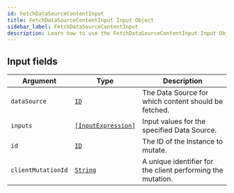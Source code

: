 ```yaml
---
id: FetchDataSourceContentInput
title: FetchDataSourceContentInput Input Object
sidebar_label: FetchDataSourceContentInput
description: Learn how to use the FetchDataSourceContentInput Input Object for Builder's API.
---
```


## Input fields

| Argument           | Type                                                               | Description                                                 |
| ------------------ | ------------------------------------------------------------------ | ----------------------------------------------------------- |
| `dataSource`       | [`ID`](/self-managed/composer/builder/api/schema/scalar/ID.mdx)                                   | The Data Source for which content should be fetched.        |
| `inputs`           | [`[InputExpression]`](/self-managed/composer/builder/api/schema/input_object/InputExpression.mdx) | Input values for the specified Data Source.                 |
| `id`               | [`ID`](/self-managed/composer/builder/api/schema/scalar/ID.mdx)                                   | The ID of the Instance to mutate.                           |
| `clientMutationId` | [`String`](/self-managed/composer/builder/api/schema/scalar/String.mdx)                           | A unique identifier for the client performing the mutation. |
